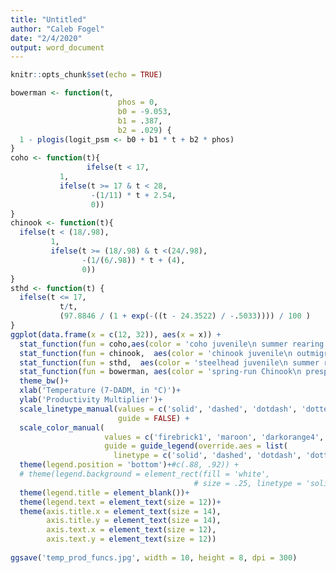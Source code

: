 ```yaml
---
title: "Untitled"
author: "Caleb Fogel"
date: "2/4/2020"
output: word_document
---
```


```r
knitr::opts_chunk$set(echo = TRUE)
```


```r
bowerman <- function(t,
                        phos = 0,
                        b0 = -9.053,
                        b1 = .387,
                        b2 = .029) {
  1 - plogis(logit_psm <- b0 + b1 * t + b2 * phos)
}
coho <- function(t){
                 ifelse(t < 17,
           1,
           ifelse(t >= 17 & t < 28,
                  -(1/11) * t + 2.54,
                  0))
}
chinook <- function(t){
  ifelse(t < (18/.98),
         1,
         ifelse(t >= (18/.98) & t <(24/.98),
                -(1/(6/.98)) * t + (4),
                0))
}
sthd <- function(t) {
  ifelse(t <= 17,
           t/t,
           (97.8846 / (1 + exp(-((t - 24.3522) / -.5033)))) / 100 )
}
ggplot(data.frame(x = c(12, 32)), aes(x = x)) +
  stat_function(fun = coho,aes(color = 'coho juvenile\n summer rearing', linetype = 'coho juvenile summer rearing'), size = .6)+
  stat_function(fun = chinook,  aes(color = 'chinook juvenile\n outmigration', linetype ='chinook juvenile outmigration'), size = .6)+
  stat_function(fun = sthd,  aes(color = 'steelhead juvenile\n summer rearing', linetype = 'steelhead juvenile summer rearing'), size = .6)+
  stat_function(fun = bowerman, aes(color = 'spring-run Chinook\n prespawning', linetype = 'spring-run Chinook prespawning'), size = .6)+
  theme_bw()+
  xlab('Temperature (7-DADM, in °C)')+
  ylab('Productivity Multiplier')+
  scale_linetype_manual(values = c('solid', 'dashed', 'dotdash', 'dotted'), 
                        guide = FALSE) +
  scale_color_manual(
                     values = c('firebrick1', 'maroon', 'darkorange4', 'navy'),
                     guide = guide_legend(override.aes = list(
                       linetype = c('solid', 'dashed', 'dotdash', 'dotted'))))+
  theme(legend.position = 'bottom')+#c(.88, .92)) +
  # theme(legend.background = element_rect(fill = 'white',
                                         # size = .25, linetype = 'solid', colour = 'black'))+
  theme(legend.title = element_blank())+
  theme(legend.text = element_text(size = 12))+
  theme(axis.title.x = element_text(size = 14),
        axis.title.y = element_text(size = 14),
        axis.text.x = element_text(size = 12),
        axis.text.y = element_text(size = 12))
  
ggsave('temp_prod_funcs.jpg', width = 10, height = 8, dpi = 300)
```
